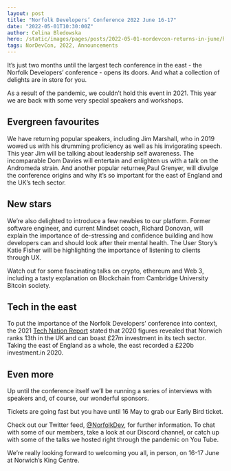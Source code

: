 ```yaml
---
layout: post
title: "Norfolk Developers’ Conference 2022 June 16-17"
date: "2022-05-01T10:30:00Z"
author: Celina Bledowska
hero: /static/images/pages/posts/2022-05-01-nordevcon-returns-in-june/hero.jpg
tags: NorDevCon, 2022, Announcements
---
```


It’s just two months until the largest tech conference in the east - the Norfolk Developers’ conference - opens its doors. And what a collection of delights are in store for you.

As a result of the pandemic, we couldn’t hold this event in 2021. This year we are back with some very special speakers and workshops.

## Evergreen favourites

We have returning popular speakers, including Jim Marshall, who in 2019 wowed us with his drumming proficiency as well as his invigorating speech. This year Jim will be talking about leadership self awareness. The incomparable Dom Davies will entertain and enlighten us with a talk on the Andromeda strain. And another popular returnee,Paul Grenyer, will divulge the conference origins and why it’s so important for the east of England and the UK’s tech sector.

## New stars

We’re also delighted to introduce a few newbies to our platform. Former software engineer, and current Mindset coach, Richard Donovan, will explain the importance of de-stressing and confidence building and how developers can and should look after their mental health. The User Story’s Katie Fisher will be highlighting the importance of listening to clients through UX.

Watch out for some fascinating talks on crypto, ethereum and Web 3, including a tasty explanation on Blockchain from Cambridge University Bitcoin society.

## Tech in the east

To put the importance of the Norfolk Developers’ conference into context, the 2021 [Tech Nation Report](https://technation.io/report2021/) stated that 2020 figures revealed that Norwich ranks 13th in the UK and can boast £27m investment in its tech sector. Taking the east of England as a whole, the east recorded a £220b investment.in 2020.

## Even more

Up until the conference itself we’ll be running a series of interviews with speakers and, of course, our wonderful sponsors.

Tickets are going fast but you have until 16 May to grab our Early Bird ticket.

Check out our Twitter feed, [@NorfolkDev](https://twitter.com/NorfolkDev), for further information. To chat with some of our members, take a look at our Discord channel, or catch up with some of the talks we hosted right through the pandemic on You Tube.

We’re really looking forward to welcoming you all, in person, on 16-17 June at Norwich’s King Centre.
